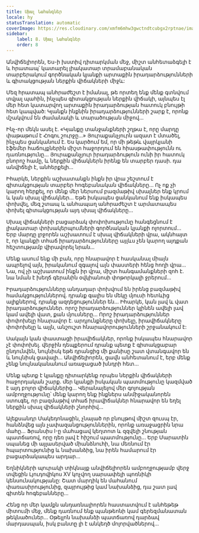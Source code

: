 ```yaml
---
title: Սխալ Նահանգներ
locale: hy
statusTranslation: automatic
coverImage: https://res.cloudinary.com/xmfm6mhw3gwctndtcubgx2rptnae/image/upload/v1740468922/small_cover_tratado_de_psicologia_revolucionaria_a4c0dca4e0.webp
sidebar:
    label: 8. Սխալ Նահանգներ
    order: 8
---
```

Անվիճելիորեն, Ես-ի խստիվ դիտարկման մեջ, միշտ անհետաձգելի է և հրատապ՝ կատարել լիակատար տրամաբանական տարբերակում գործնական կյանքի արտաքին իրադարձությունների և գիտակցության ներքին վիճակների միջև:

Մեզ հրատապ անհրաժեշտ է իմանալ, թե որտեղ ենք մենք գտնվում տվյալ պահին, ինչպես գիտակցության ներքին վիճակի, այնպես էլ մեր հետ կատարվող արտաքին իրադարձության հատուկ բնույթի հետ կապված: Կյանքն ինքնին իրադարձությունների շարք է, որոնք մշակվում են ժամանակի և տարածության միջով...

Ինչ-որ մեկն ասել է. «Կյանքը տանջանքների շղթա է, որը մարդը փաթաթում է Հոգու շուրջը...» Յուրաքանչյուրն ազատ է մտածել, ինչպես ցանկանում է. Ես կարծում եմ, որ մի թեթև վայրկյանի էֆեմեր հաճույքներին միշտ հաջորդում են հիասթափությունն ու դառնությունը... Յուրաքանչյուր իրադարձություն ունի իր հատուկ բնորոշ համը, և ներքին վիճակներն իրենք են տարբեր դասի. դա անվիճելի է, անհերքելի...

Իհարկե, ներքին աշխատանքն ինքն իր վրա շեշտում է գիտակցության տարբեր հոգեբանական վիճակները... Ոչ ոք չի կարող հերքել, որ մենք մեր ներսում բազմաթիվ սխալներ ենք կրում և կան սխալ վիճակներ... Եթե իսկապես ցանկանում ենք իսկապես փոխվել, մեզ շտապ և անհապաղ անհրաժեշտ է արմատապես փոխել գիտակցության այդ սխալ վիճակները...

Սխալ վիճակների բացարձակ փոփոխությունը հանգեցնում է լիակատար փոխակերպումների գործնական կյանքի ոլորտում... Երբ մարդը լրջորեն աշխատում է սխալ վիճակների վրա, ակնհայտ է, որ կյանքի տհաճ իրադարձությունները այլևս չեն կարող այդքան հեշտությամբ վիրավորել նրան...

Մենք ասում ենք մի բան, որը հնարավոր է հասկանալ միայն ապրելով այն, իրականում զգալով այն փաստերի հենց հողի վրա... Նա, ով չի աշխատում ինքն իր վրա, միշտ հանգամանքների զոհ է. նա նման է խեղճ գերանին օվկիանոսի փոթորկալի ջրերում...

Իրադարձությունները անդադար փոխվում են իրենց բազմաթիվ համակցություններով. դրանք գալիս են մեկը մյուսի հետևից ալիքներով, դրանք ազդեցություններ են... Իհարկե, կան լավ և վատ իրադարձություններ. որոշ իրադարձություններ կլինեն ավելի լավ կամ ավելի վատ, քան մյուսները... Որոշ իրադարձություններ փոփոխելը հնարավոր է. արդյունքները փոխելը, իրավիճակները փոփոխելը և այլն, անշուշտ հնարավորությունների շրջանակում է:

Սակայն կան փաստացի իրավիճակներ, որոնք իսկապես հնարավոր չէ փոփոխել. վերջին դեպքերում դրանք պետք է գիտակցաբար ընդունվեն, նույնիսկ եթե դրանցից մի քանիսը շատ վտանգավոր են և նույնիսկ ցավալի... Անվիճելիորեն, ցավն անհետանում է, երբ մենք չենք նույնականանում առաջացած խնդրի հետ...

Մենք պետք է կյանքը դիտարկենք որպես ներքին վիճակների հաջորդական շարք. մեր կյանքի իսկական պատմությունը կազմված է այդ բոլոր վիճակներից... Վերանայելով մեր գոյության ամբողջությունը՝ մենք կարող ենք ինքներս անմիջականորեն ստուգել, որ բազմաթիվ տհաճ իրավիճակներ հնարավոր են եղել ներքին սխալ վիճակների շնորհիվ...

Ալեքսանդր Մակեդոնացին, չնայած որ բնույթով միշտ զուսպ էր, հանձնվեց այն չափազանցություններին, որոնք առաջացրին նրա մահը... Ֆրանսիս I-ը մահացավ կեղտոտ և զզվելի շնության պատճառով, որը դեռ լավ է հիշում պատմությունը... Երբ Մարատին սպանեց մի այլասերված միանձնուհի, նա մեռնում էր հպարտությունից և նախանձից, նա իրեն համարում էր բացարձակապես արդար...

Եղնիկների պուրակի տիկնայք անվիճելիորեն ամբողջությամբ վերջ տվեցին Լյուդովիկոս XV կոչվող սարսափելի պոռնիկի կենսունակությանը: Շատ մարդիկ են մահանում փառասիրությունից, զայրույթից կամ նախանձից, դա շատ լավ գիտեն հոգեբանները...

Հենց որ մեր կամքն անդառնալիորեն հաստատվում է անհեթեթ միտումի մեջ, մենք դառնում ենք պանթեոնի կամ գերեզմանատան թեկնածուներ... Օթելլոն նախանձի պատճառով դարձավ մարդասպան, իսկ բանտը լի է անկեղծ մոլորվածներով...

